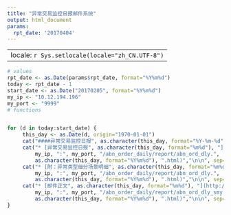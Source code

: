 ```yaml
---
title: "异常交易监控日报邮件系统"
output: html_document
params:
  rpt_date: '20170404'
---
```


---
locale: `r Sys.setlocale(locale="zh_CN.UTF-8")`
---

```r
# values
rpt_date <- as.Date(params$rpt_date, format="%Y%m%d")
today <- rpt_date - 1
start_date <- as.Date("20170205", format="%Y%m%d")
my_ip <- "10.12.194.196"
my_port <- "9999"
# functions


for (d in today:start_date) {
     this_day <- as.Date(d, origin="1970-01-01")
     cat("####异常交易监控日报", as.character(this_day, format="%Y-%m-%d"), "\n\n", sep="")  
     cat("* [异常交易监控日报", as.character(this_day, format="%m%d"), "](http://",
         my_ip, ":", my_port, "/abn_order_daily/report/abn_ord_dly.",
         as.character(this_day, format="%Y%m%d"), ".html)","\n\n", sep="")
     cat("* [附：异常类型细分场景明细", as.character(this_day, format="%m%d"), "](http://",
         my_ip, ":", my_port, "/abn_order_daily/report/abn_ord_dly.",
         as.character(this_day, format="%Y%m%d"), ".html)","\n\n", sep="")
     cat("* [邮件正文", as.character(this_day, format="%m%d"), "](http://",
         my_ip, ":", my_port, "/abn_order_daily/report/abn_ord_dly_smy.",
         as.character(this_day, format="%Y%m%d"), ".html)","\n\n", sep="")
}
```

